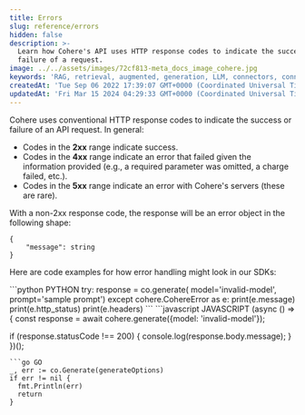 ```yaml
---
title: Errors
slug: reference/errors
hidden: false
description: >-
  Learn how Cohere's API uses HTTP response codes to indicate the success or
  failure of a request.
image: ../../assets/images/72cf813-meta_docs_image_cohere.jpg
keywords: 'RAG, retrieval, augmented, generation, LLM, connectors, connector, langchain'
createdAt: 'Tue Sep 06 2022 17:39:07 GMT+0000 (Coordinated Universal Time)'
updatedAt: 'Fri Mar 15 2024 04:29:33 GMT+0000 (Coordinated Universal Time)'
---
```

Cohere uses conventional HTTP response codes to indicate the success or failure of an API request. In general:

- Codes in the **2xx** range indicate success.
- Codes in the **4xx** range indicate an error that failed given the information provided (e.g., a required parameter was omitted, a charge failed, etc.).
- Codes in the **5xx** range indicate an error with Cohere's servers (these are rare).

With a non-2xx response code, the response will be an error object in the following shape:

```
{
    "message": string
}
```

Here are code examples for how error handling might look in our SDKs:

<CodeBlocks>
```python PYTHON
 try:
  response = co.generate(
      model='invalid-model',
      prompt='sample prompt')
  except cohere.CohereError as e:
      print(e.message)
      print(e.http_status)
      print(e.headers)
```
```javascript JAVASCRIPT
(async () => {
  const response = await cohere.generate({model: 'invalid-model'});

  if (response.statusCode !== 200) {
      console.log(response.body.message);
  }
})();
```
```go GO
_, err := co.Generate(generateOptions)
if err != nil {
  fmt.Println(err)
  return
}
```
</CodeBlocks>
